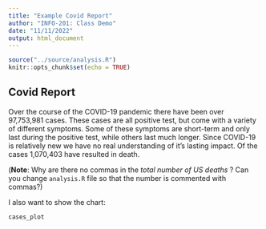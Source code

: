 ```yaml
---
title: "Example Covid Report"
author: "INFO-201: Class Demo"
date: "11/11/2022"
output: html_document
---
```


```r
source("../source/analysis.R")
knitr::opts_chunk$set(echo = TRUE)
```

## Covid Report
Over the course of the COVID-19 pandemic there have been over 97,753,981 cases. These cases are all positive test, but come with a variety of different symptoms. Some of these symptoms are short-term and only last during the positive test, while others last much longer. Since COVID-19 is relatively new we have no real understanding of it's lasting impact. Of the cases 1,070,403 have resulted in death. 

(**Note**: Why are there no commas in the *total number of US deaths* ? Can you change `analysis.R` file so that the number is commented with commas?)

I also want to show the chart:
``` r
cases_plot
```

